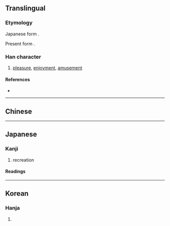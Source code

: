 {{also|娛|娱}}
{{character info}}
==Translingual==
{{Han simplified forms|娛|娯|娱}}

===Etymology===
Japanese form {{Han simp|娛|f=吳|t=呉}}.

Present form {{Han compound|女|t1=woman|呉|ls=psc|c1=s|c2=p}}.

===Han character===
{{Han char|rn=38|rad=女|as=07|sn=10|four=|canj=VRVC|ids=⿰女呉}}

# [[pleasure]], [[enjoyment]], [[amusement]]

====References====
* {{Han ref|kx=0263.251|dkj=06307|hdz=21051.081|uh=5A2F|ud=23087}}

----

==Chinese==
{{zh-see|娛|v}}

----

==Japanese==

===Kanji===
{{ja-kanji|grade=c|rs=女07}}

# recreation

====Readings====
{{ja-readings
|on=ご, く
|kun=たの-しむ
}}

----

==Korean==

===Hanja===
{{ko-hanja|hangeul=오|rv=o|mr=o}}

# {{rfdef|ko|sort=女07}}